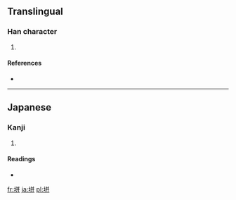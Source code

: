 ==Translingual==

===Han character===
{{Han char|rn=32|rad=土|as=06|sn=9|four=|canj=土廿廿 (GTT)}}

# {{defn|Han|sort=土06}}

====References====
* {{Han ref|kx=0228.291|dkj=05086|hdz=10442.011|uh=57AA|ud=22442}}

----

==Japanese==

===Kanji===
{{ja-kanji|grade=|rs=土06}}

# {{defn|Japanese|sort=土06}}

====Readings====
* {{ja-readings|on=|kun=[[は]] (ha)}}

[[fr:垪]]
[[ja:垪]]
[[pl:垪]]